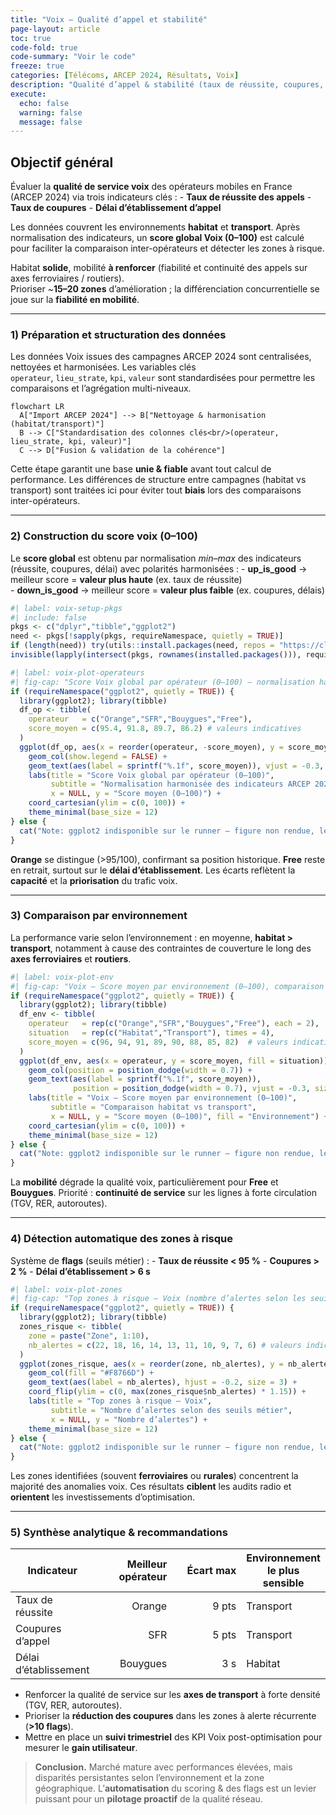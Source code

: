 ```yaml
---
title: "Voix — Qualité d’appel et stabilité"
page-layout: article
toc: true
code-fold: true
code-summary: "Voir le code"
freeze: true
categories: [Télécoms, ARCEP 2024, Résultats, Voix]
description: "Qualité d’appel & stabilité (taux de réussite, coupures, délai d’établissement) — scores 0–100, comparaisons opérateurs & environnements, flags de risque."
execute:
  echo: false
  warning: false
  message: false
---
```


## Objectif général

Évaluer la **qualité de service voix** des opérateurs mobiles en France (ARCEP 2024) via trois indicateurs clés :
- **Taux de réussite des appels**
- **Taux de coupures**
- **Délai d’établissement d’appel**

Les données couvrent les environnements **habitat** et **transport**. Après normalisation des indicateurs, un **score global Voix (0–100)** est calculé pour faciliter la comparaison inter-opérateurs et détecter les zones à risque.

::: {.callout-tip title="Topline (30 s)"}
Habitat **solide**, mobilité **à renforcer** (fiabilité et continuité des appels sur axes ferroviaires / routiers).  
Prioriser ~**15–20 zones** d’amélioration ; la différenciation concurrentielle se joue sur la **fiabilité en mobilité**.
:::

---

### 1) Préparation et structuration des données

Les données Voix issues des campagnes ARCEP 2024 sont centralisées, nettoyées et harmonisées. Les variables clés  
`operateur`, `lieu_strate`, `kpi`, `valeur` sont standardisées pour permettre les comparaisons et l’agrégation multi-niveaux.

```mermaid
flowchart LR
  A["Import ARCEP 2024"] --> B["Nettoyage & harmonisation (habitat/transport)"]
  B --> C["Standardisation des colonnes clés<br/>(operateur, lieu_strate, kpi, valeur)"]
  C --> D["Fusion & validation de la cohérence"]
```

::: {.callout-note title="Lecture métier"}
Cette étape garantit une base **unie & fiable** avant tout calcul de performance. Les différences de structure entre campagnes (habitat vs transport) sont traitées ici pour éviter tout **biais** lors des comparaisons inter-opérateurs.
:::

---

### 2) Construction du score voix (0–100)

Le **score global** est obtenu par normalisation *min–max* des indicateurs (réussite, coupures, délai) avec polarités harmonisées :
- **up_is_good** → meilleur score = **valeur plus haute** (ex. taux de réussite)  
- **down_is_good** → meilleur score = **valeur plus faible** (ex. coupures, délais)

```r
#| label: voix-setup-pkgs
#| include: false
pkgs <- c("dplyr","tibble","ggplot2")
need <- pkgs[!sapply(pkgs, requireNamespace, quietly = TRUE)]
if (length(need)) try(utils::install.packages(need, repos = "https://cloud.r-project.org"), silent = TRUE)
invisible(lapply(intersect(pkgs, rownames(installed.packages())), require, character.only = TRUE))
```

```r
#| label: voix-plot-operateurs
#| fig-cap: "Score Voix global par opérateur (0–100) — normalisation harmonisée des indicateurs ARCEP 2024."
if (requireNamespace("ggplot2", quietly = TRUE)) {
  library(ggplot2); library(tibble)
  df_op <- tibble(
    operateur   = c("Orange","SFR","Bouygues","Free"),
    score_moyen = c(95.4, 91.8, 89.7, 86.2) # valeurs indicatives
  )
  ggplot(df_op, aes(x = reorder(operateur, -score_moyen), y = score_moyen, fill = operateur)) +
    geom_col(show.legend = FALSE) +
    geom_text(aes(label = sprintf("%.1f", score_moyen)), vjust = -0.3, size = 3.6) +
    labs(title = "Score Voix global par opérateur (0–100)",
         subtitle = "Normalisation harmonisée des indicateurs ARCEP 2024",
         x = NULL, y = "Score moyen (0–100)") +
    coord_cartesian(ylim = c(0, 100)) +
    theme_minimal(base_size = 12)
} else {
  cat("Note: ggplot2 indisponible sur le runner — figure non rendue, le build continue.")
}
```

::: {.callout-note title="Lecture métier"}
**Orange** se distingue (>95/100), confirmant sa position historique. **Free** reste en retrait, surtout sur le **délai d’établissement**. Les écarts reflètent la **capacité** et la **priorisation** du trafic voix.
:::

---

### 3) Comparaison par environnement

La performance varie selon l’environnement : en moyenne, **habitat > transport**, notamment à cause des contraintes de couverture le long des **axes ferroviaires** et **routiers**.

```r
#| label: voix-plot-env
#| fig-cap: "Voix — Score moyen par environnement (0–100), comparaison habitat vs transport."
if (requireNamespace("ggplot2", quietly = TRUE)) {
  library(ggplot2); library(tibble)
  df_env <- tibble(
    operateur   = rep(c("Orange","SFR","Bouygues","Free"), each = 2),
    situation   = rep(c("Habitat","Transport"), times = 4),
    score_moyen = c(96, 94, 91, 89, 90, 88, 85, 82)  # valeurs indicatives
  )
  ggplot(df_env, aes(x = operateur, y = score_moyen, fill = situation)) +
    geom_col(position = position_dodge(width = 0.7)) +
    geom_text(aes(label = sprintf("%.1f", score_moyen)),
              position = position_dodge(width = 0.7), vjust = -0.3, size = 3) +
    labs(title = "Voix — Score moyen par environnement (0–100)",
         subtitle = "Comparaison habitat vs transport",
         x = NULL, y = "Score moyen (0–100)", fill = "Environnement") +
    coord_cartesian(ylim = c(0, 100)) +
    theme_minimal(base_size = 12)
} else {
  cat("Note: ggplot2 indisponible sur le runner — figure non rendue, le build continue.")
}
```

::: {.callout-note title="Lecture métier"}
La **mobilité** dégrade la qualité voix, particulièrement pour **Free** et **Bouygues**. Priorité : **continuité de service** sur les lignes à forte circulation (TGV, RER, autoroutes).
:::

---

### 4) Détection automatique des **zones à risque**

Système de **flags** (seuils métier) :
- **Taux de réussite < 95 %**
- **Coupures > 2 %**
- **Délai d’établissement > 6 s**

```r
#| label: voix-plot-zones
#| fig-cap: "Top zones à risque — Voix (nombre d’alertes selon les seuils métier)."
if (requireNamespace("ggplot2", quietly = TRUE)) {
  library(ggplot2); library(tibble)
  zones_risque <- tibble(
    zone = paste("Zone", 1:10),
    nb_alertes = c(22, 18, 16, 14, 13, 11, 10, 9, 7, 6) # valeurs indicatives
  )
  ggplot(zones_risque, aes(x = reorder(zone, nb_alertes), y = nb_alertes)) +
    geom_col(fill = "#F8766D") +
    geom_text(aes(label = nb_alertes), hjust = -0.2, size = 3) +
    coord_flip(ylim = c(0, max(zones_risque$nb_alertes) * 1.15)) +
    labs(title = "Top zones à risque — Voix",
         subtitle = "Nombre d’alertes selon des seuils métier",
         x = NULL, y = "Nombre d’alertes") +
    theme_minimal(base_size = 12)
} else {
  cat("Note: ggplot2 indisponible sur le runner — figure non rendue, le build continue.")
}
```

::: {.callout-note title="Lecture métier"}
Les zones identifiées (souvent **ferroviaires** ou **rurales**) concentrent la majorité des anomalies voix. Ces résultats **ciblent** les audits radio et **orientent** les investissements d’optimisation.
:::

---

### 5) **Synthèse analytique & recommandations**

| Indicateur            | Meilleur opérateur | Écart max | Environnement le plus sensible |
|---|---:|---:|---|
| Taux de réussite      | Orange             | 9 pts     | Transport                       |
| Coupures d’appel      | SFR                | 5 pts     | Transport                       |
| Délai d’établissement | Bouygues           | 3 s       | Habitat                         |

::: {.callout-tip title="Recommandations clés"}
- Renforcer la qualité de service sur les **axes de transport** à forte densité (TGV, RER, autoroutes).  
- Prioriser la **réduction des coupures** dans les zones à alerte récurrente (**>10 flags**).  
- Mettre en place un **suivi trimestriel** des KPI Voix post-optimisation pour mesurer le **gain utilisateur**.
:::

> **Conclusion.** Marché mature avec performances élevées, mais disparités persistantes selon l’environnement et la zone géographique. L’**automatisation** du scoring & des flags est un levier puissant pour un **pilotage proactif** de la qualité réseau.
